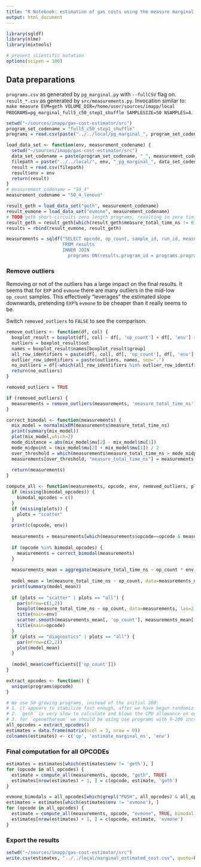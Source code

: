 ```yaml
---
title: "R Notebook: estimation of gas costs using the measure marginal method; for Gas Cost Estimator"
output: html_document
---
```


```r
library(sqldf)
library(nlme)
library(mixtools)

# prevent scientific notation
options(scipen = 100)
```

## Data preparations

`programs.csv` as generated by `pg_marginal.py` with `--fullCSV` flag on.
`result_*.csv` as generated by `src/measurements.py`. 
Invocation similar to: `make measure EVM=geth VOLUME_DIR=/home/user/sources/imapp/local PROGRAMS=pg_marginal_full5_c50_step1_shuffle SAMPLESIZE=50 NSAMPLES=4`. 

```r
setwd("~/sources/imapp/gas-cost-estimator/src")
program_set_codename = "full5_c50_step1_shuffle"
programs = read.csv(paste("../../local/pg_marginal_", program_set_codename, ".csv", sep=""))

load_data_set <- function(env, measurement_codename) {
  setwd("~/sources/imapp/gas-cost-estimator/src")
  data_set_codename = paste(program_set_codename, "_", measurement_codename, sep="")
  filepath = paste("../../local/", env, "_pg_marginal_", data_set_codename, ".csv", sep="")
  result = read.csv(filepath)
  result$env = env
  return(result)
}
# measurement_codename = "50_4"
measurement_codename = "50_4_lenovo"

result_geth = load_data_set("geth", measurement_codename)
result_evmone = load_data_set("evmone", measurement_codename)
# TODO geth short-circuits zero length programs, resulting in zero timing somehow. Drop these more elegantly, not based on measure_total_time_ns
result_geth = result_geth[which(result_geth$measure_total_time_ns != 0), ]
results = rbind(result_evmone, result_geth)
```
```r
measurements = sqldf("SELECT opcode, op_count, sample_id, run_id, measure_total_time_ns, env, results.program_id
                     FROM results
                     INNER JOIN
                       programs ON(results.program_id = programs.program_id)")
```

### Remove outliers

Removing or not of the outliers has a large impact on the final results.
It seems that for `EXP` and `evmone` there are many outliers in the mid-low `op_count` samples.
This effectively "leverages" the estimated slope downwards, pretending `EXP`'s `evmone` to be cheaper than it really seems to be.

Switch `removed_outliers` to `FALSE` to see the comparison.

```r
remove_outliers <- function(df, col) {
  boxplot_result = boxplot(df[, col] ~ df[, 'op_count'] + df[, 'env'] + df[, 'opcode'], plot=FALSE)
  outliers = boxplot_result$out
  names = boxplot_result$names[boxplot_result$group]
  all_row_identifiers = paste(df[, col], df[, 'op_count'], df[, 'env'], df[, 'opcode'], sep='.')
  outlier_row_identifiers = paste(outliers, names, sep='.')
  no_outliers = df[-which(all_row_identifiers %in% outlier_row_identifiers), ]
  return(no_outliers)
}

removed_outliers = TRUE

if (removed_outliers) {
  measurements = remove_outliers(measurements, 'measure_total_time_ns')
}
```

```r
correct_bimodal <- function(measurements) {
  mix_model = normalmixEM(measurements$measure_total_time_ns)
  print(summary(mix_model))
  plot(mix_model,which=2)
  mode_distance = abs(mix_model$mu[2] - mix_model$mu[1])
  mode_midpoint = (mix_model$mu[2] + mix_model$mu[1]) / 2
  over_threshold = which(measurements$measure_total_time_ns > mode_midpoint)
  measurements[over_threshold, "measure_total_time_ns"] = measurements[over_threshold, "measure_total_time_ns"] - mode_distance
    
  return(measurements)
}
```

```r
compute_all <- function(measurements, opcode, env, removed_outliers, plots, bimodal_opcodes) {
  if (missing(bimodal_opcodes)) {
    bimodal_opcodes = c()
  }
  if (missing(plots)) {
    plots = "scatter"
  }
  print(c(opcode, env))
  
  measurements = measurements[which(measurements$opcode==opcode & measurements$env==env),]
  
  if (opcode %in% bimodal_opcodes) {
    measurements = correct_bimodal(measurements)
  }
  
  measurements_mean = aggregate(measure_total_time_ns ~ op_count * env, measurements, mean)
  
  model_mean = lm(measure_total_time_ns ~ op_count, data=measurements_mean)
  print(summary(model_mean))
  
  if (plots == "scatter" | plots == "all") {
    par(mfrow=c(1,2))
    boxplot(measure_total_time_ns ~ op_count, data=measurements, las=2, outline=removed_outliers)
    title(main=env)
    scatter.smooth(measurements_mean[, 'op_count'], measurements_mean[, 'measure_total_time_ns'])
    title(main=opcode)
  }
  if (plots == "diagnostics" | plots == "all") {
    par(mfrow=c(2,2))
    plot(model_mean)
  }
  
  (model_mean$coefficients[['op_count']])
}
```

```r
extract_opcodes <- function() {
  unique(programs$opcode)
}

# We use 50 growing programs, instead of the initial 200:
# 1. it appears to stabilize fast enough, after we have begun randomizing the order of programs to avoid impact of periodic slowness
# 2. `geth` is very slow to calculate and blows the CPU allowance on our AWS machine, if we do 200
# 3. for `openethereum` we should be using use programs with 0-200 increasing `op_count`, otherwise the model doesn't capture the trend. Possibly, this will be resolved by dropping `openethereum`
all_opcodes = extract_opcodes()
estimates = data.frame(matrix(ncol = 3, nrow = 0))
colnames(estimates) <- c('op', 'estimate_marginal_ns', 'env')
```

### Final computation for all OPCODEs

```r
estimates = estimates[which(estimates$env != 'geth'), ]
for (opcode in all_opcodes) {
  estimate = compute_all(measurements, opcode, "geth", TRUE)
  estimates[nrow(estimates) + 1, ] = c(opcode, estimate, 'geth')
}
```

```r
evmone_bimodals = all_opcodes[which(grepl("PUSH", all_opcodes) & all_opcodes != "PUSH1" | all_opcodes == "JUMP")]
estimates = estimates[which(estimates$env != 'evmone'), ]
for (opcode in all_opcodes) {
  estimate = compute_all(measurements, opcode, "evmone", TRUE, bimodal_opcodes=evmone_bimodals)
  estimates[nrow(estimates) + 1, ] = c(opcode, estimate, 'evmone')
}
```

### Export the results

```r
setwd("~/sources/imapp/gas-cost-estimator/src")
write.csv(estimates, "../../local/marginal_estimated_cost.csv", quote=FALSE, row.names=FALSE)
```

